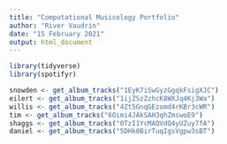 ```yaml
---
title: "Computational Musicology Portfolio"
author: "River Vaudrin"
date: "15 February 2021"
output: html_document
---
```


```r
library(tidyverse)
library(spotifyr)
```

```r
snowden <- get_album_tracks("1EyK7iSwGyzGgqkFsigXJC")
eilert <- get_album_tracks("1ijZSzZzhcK8WXJq4Kj3Wa")
willis <- get_album_tracks("4Zt5GnqGEzomd4rKBr3cWR")
tim <- get_album_tracks("6Oimi4JAkSAH3qhZmswoE9")
shaggs <- get_album_tracks("0TzI1YcMAQVdQ4yUZuy7fA")
daniel <- get_album_tracks("5DHk0BirTuqIgsVgpw3sBT")
```